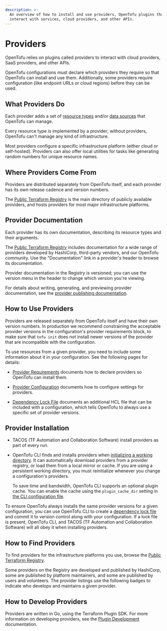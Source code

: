 ```yaml
---
description: >-
  An overview of how to install and use providers, OpenTofu plugins that
  interact with services, cloud providers, and other APIs.
---
```


# Providers

OpenTofu relies on plugins called providers to interact with cloud providers,
SaaS providers, and other APIs.

OpenTofu configurations must declare which providers they require so that
OpenTofu can install and use them. Additionally, some providers require
configuration (like endpoint URLs or cloud regions) before they can be used.

## What Providers Do

Each provider adds a set of [resource types](/docs/language/resources)
and/or [data sources](/docs/language/data-sources) that OpenTofu can
manage.

Every resource type is implemented by a provider; without providers, OpenTofu
can't manage any kind of infrastructure.

Most providers configure a specific infrastructure platform (either cloud or
self-hosted). Providers can also offer local utilities for tasks like
generating random numbers for unique resource names.

## Where Providers Come From

Providers are distributed separately from OpenTofu itself, and each provider
has its own release cadence and version numbers.

The [Public Terraform Registry](https://registry.terraform.io/browse/providers)
is the main directory of publicly available providers, and hosts
providers for most major infrastructure platforms.

## Provider Documentation

Each provider has its own documentation, describing its resource
types and their arguments.

The [Public Terraform Registry](https://registry.terraform.io/browse/providers)
includes documentation for a wide range of providers developed by HashiCorp, third-party vendors, and our OpenTofu community. Use the
"Documentation" link in a provider's header to browse its documentation.

Provider documentation in the Registry is versioned; you can use the version
menu in the header to change which version you're viewing.

For details about writing, generating, and previewing provider documentation,
see the [provider publishing documentation](/docs/registry/providers/docs).

## How to Use Providers

Providers are released separately from OpenTofu itself and have their own version numbers. In production we recommend constraining the acceptable provider versions in the configuration's provider requirements block, to make sure that `tofu init` does not install newer versions of the provider that are incompatible with the configuration.

To use resources from a given provider, you need to include some information
about it in your configuration. See the following pages for details:

- [Provider Requirements](/docs/language/providers/requirements)
  documents how to declare providers so OpenTofu can install them.

- [Provider Configuration](/docs/language/providers/configuration)
  documents how to configure settings for providers.

- [Dependency Lock File](/docs/language/files/dependency-lock)
  documents an additional HCL file that can be included with a configuration,
  which tells OpenTofu to always use a specific set of provider versions.

## Provider Installation

- TACOS (TF Automation and Collaboration Software) install providers as part of every run.

- OpenTofu CLI finds and installs providers when
  [initializing a working directory](/docs/cli/init). It can
  automatically download providers from a provider registry, or load them from
  a local mirror or cache. If you are using a persistent working directory, you
  must reinitialize whenever you change a configuration's providers.

  To save time and bandwidth, OpenTofu CLI supports an optional plugin
  cache. You can enable the cache using the `plugin_cache_dir` setting in
  [the CLI configuration file](/docs/cli/config/config-file).

To ensure OpenTofu always installs the same provider versions for a given
configuration, you can use OpenTofu CLI to create a
[dependency lock file](/docs/language/files/dependency-lock)
and commit it to version control along with your configuration. If a lock file
is present, OpenTofu CLI, and TACOS (TF Automation and Collaboration Software) will all obey it when
installing providers.

## How to Find Providers

To find providers for the infrastructure platforms you use, browse the
[Public Terraform Registry](https://registry.terraform.io/browse/providers).

Some providers on the Registry are developed and published by HashiCorp, some
are published by platform maintainers, and some are published by users and
volunteers. The provider listings use the following badges to indicate who
develops and maintains a given provider.

<ProviderTable />
<p></p>

## How to Develop Providers

Providers are written in Go, using the Terraform Plugin SDK. For more
information on developing providers, see the [Plugin Development](/docs/plugin) documentation.
